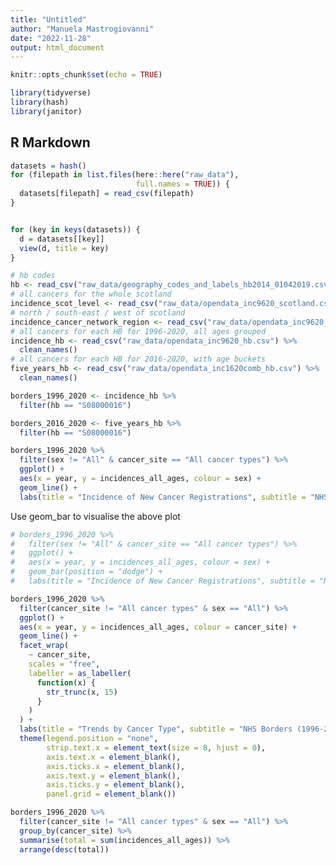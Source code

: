 ```yaml
---
title: "Untitled"
author: "Manuela Mastrogiovanni"
date: "2022-11-28"
output: html_document
---
```


```r
knitr::opts_chunk$set(echo = TRUE)
```

```r
library(tidyverse)
library(hash)
library(janitor)
```


## R Markdown

```r
datasets = hash()
for (filepath in list.files(here::here("raw_data"),
                            full.names = TRUE)) {
  datasets[filepath] = read_csv(filepath)
}


for (key in keys(datasets)) {
  d = datasets[[key]]
  view(d, title = key)
}
```

```r
# hb codes
hb <- read_csv("raw_data/geography_codes_and_labels_hb2014_01042019.csv")
# all cancers for the whole scotland
incidence_scot_level <- read_csv("raw_data/opendata_inc9620_scotland.csv")
# north / south-east / west of scotland
incidence_cancer_network_region <- read_csv("raw_data/opendata_inc9620_region.csv")
# all cancers for each HB for 1996-2020, all ages grouped
incidence_hb <- read_csv("raw_data/opendata_inc9620_hb.csv") %>% 
  clean_names()
# all cancers for each HB for 2016-2020, with age buckets
five_years_hb <- read_csv("raw_data/opendata_inc1620comb_hb.csv") %>% 
  clean_names()

```


```r
borders_1996_2020 <- incidence_hb %>% 
  filter(hb == "S08000016")

borders_2016_2020 <- five_years_hb %>% 
  filter(hb == "S08000016")
```

```r
borders_1996_2020 %>% 
  filter(sex != "All" & cancer_site == "All cancer types") %>% 
  ggplot() +
  aes(x = year, y = incidences_all_ages, colour = sex) +
  geom_line() +
  labs(title = "Incidence of New Cancer Registrations", subtitle = "NHS Borders (1996-2020)", x = "Year of diagnosis", y = "Total number of new cancer cases", colour = "Sex") 
```


Use geom_bar to visualise the above plot

```r
# borders_1996_2020 %>% 
#   filter(sex != "All" & cancer_site == "All cancer types") %>% 
#   ggplot() +
#   aes(x = year, y = incidences_all_ages, colour = sex) +
#   geom_bar(position = "dodge") +
#   labs(title = "Incidence of New Cancer Registrations", subtitle = "NHS Borders (1996-2020)", x = "Year of diagnosis", y = "Total number of new cancer cases", colour = "Sex") 
```





```r
borders_1996_2020 %>% 
  filter(cancer_site != "All cancer types" & sex == "All") %>% 
  ggplot() +
  aes(x = year, y = incidences_all_ages, colour = cancer_site) +
  geom_line() +
  facet_wrap(
    ~ cancer_site,
    scales = "free",
    labeller = as_labeller(
      function(x) {
        str_trunc(x, 15)
      }
    )
  ) +
  labs(title = "Trends by Cancer Type", subtitle = "NHS Borders (1996-2020)", x = "Timeline", y = "New cancer cases", colour = "Cancer Type") + 
  theme(legend.position = "none", 
        strip.text.x = element_text(size = 8, hjust = 0),
        axis.text.x = element_blank(),
        axis.ticks.x = element_blank(),
        axis.text.y = element_blank(),
        axis.ticks.y = element_blank(),
        panel.grid = element_blank())
```


```r
borders_1996_2020 %>% 
  filter(cancer_site != "All cancer types" & sex == "All") %>% 
  group_by(cancer_site) %>% 
  summarise(total = sum(incidences_all_ages)) %>% 
  arrange(desc(total))
```

